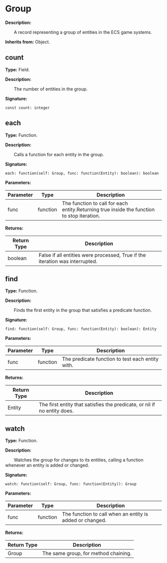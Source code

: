
# Group

**Description:**

&emsp;&emsp;A record representing a group of entities in the ECS game systems.

**Inherits from:** Object.

## count

**Type:** Field.

**Description:**

&emsp;&emsp;The number of entities in the group.

**Signature:**
```tl
const count: integer
```

## each

**Type:** Function.

**Description:**

&emsp;&emsp;Calls a function for each entity in the group.

**Signature:**
```tl
each: function(self: Group, func: function(Entity): boolean): boolean
```

**Parameters:**

| Parameter | Type | Description |
| --- | --- | --- |
| func | function | The function to call for each entity.Returning true inside the function to stop iteration. |

**Returns:**

| Return Type | Description |
| --- | --- |
| boolean | False if all entities were processed, True if the iteration was interrupted. |

## find

**Type:** Function.

**Description:**

&emsp;&emsp;Finds the first entity in the group that satisfies a predicate function.

**Signature:**
```tl
find: function(self: Group, func: function(Entity): boolean): Entity
```

**Parameters:**

| Parameter | Type | Description |
| --- | --- | --- |
| func | function | The predicate function to test each entity with. |

**Returns:**

| Return Type | Description |
| --- | --- |
| Entity | The first entity that satisfies the predicate, or nil if no entity does. |

## watch

**Type:** Function.

**Description:**

&emsp;&emsp;Watches the group for changes to its entities, calling a function whenever an entity is added or changed.

**Signature:**
```tl
watch: function(self: Group, func: function(Entity)): Group
```

**Parameters:**

| Parameter | Type | Description |
| --- | --- | --- |
| func | function | The function to call when an entity is added or changed. |

**Returns:**

| Return Type | Description |
| --- | --- |
| Group | The same group, for method chaining. |